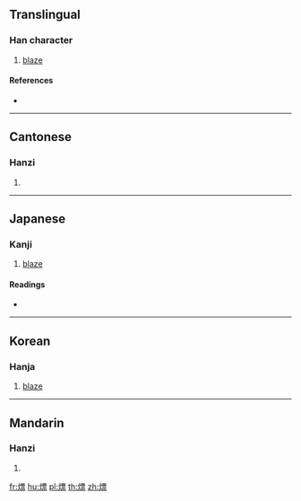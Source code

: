{{character info/new}}
==Translingual==

===Han character===
{{Han char|rn=86|rad=火|as=11|sn=15|four=91891|canj=FMWF|ids=⿰火票}}

# [[blaze]]

====References====
* {{Han ref|kx=0680.130|dkj=19325|dj=1091.190|hdz=32228.100|uh=719B|ud=29083|bh=E664|bd=58980}}

----

==Cantonese==

===Hanzi===
{{yue-hanzi|jyut=|y=biu1}}

# {{defn|lang=yue|sort=火11}}

----

==Japanese==

===Kanji===
{{ja-kanji|grade=|rs=火11}}

# [[blaze]]

====Readings====
* {{ja-readings|on=[[ひょう]] (hyō)|kun=}}

----

==Korean==

===Hanja===
{{ko-hanja|hangeul=표|eumhun=|rv=pyo|mr=p'yo|y=phyo}}

# [[blaze]]

----

==Mandarin==

===Hanzi===
{{cmn-hanzi|pin=[[biāo]] ([[biao1]])|wg=piao<sup>1</sup>}}

# {{defn|lang=cmn|sort=火11}}

[[fr:熛]]
[[hu:熛]]
[[pl:熛]]
[[th:熛]]
[[zh:熛]]